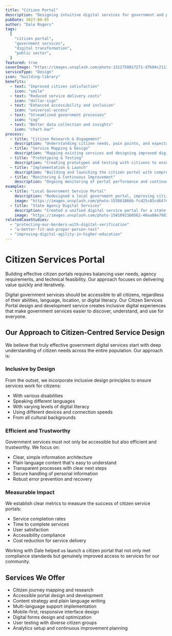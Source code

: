 ```yaml
---
title: "Citizen Portal"
description: "Designing intuitive digital services for government and public sector"
pubDate: 2023-08-05
author: "Dale Rogers"
tags:
  [
    "citizen portal",
    "government services",
    "digital transformation",
    "public sector",
  ]
featured: true
coverImage: "https://images.unsplash.com/photo-1512758017271-d7b84c2113f1?q=80&w=2070&auto=format&fit=crop"
serviceType: "Design"
icon: "building-library"
benefits:
  - text: "Improved citizen satisfaction"
    icon: "smile"
  - text: "Reduced service delivery costs"
    icon: "dollar-sign"
  - text: "Enhanced accessibility and inclusion"
    icon: "universal-access"
  - text: "Streamlined government processes"
    icon: "cog"
  - text: "Better data collection and insights"
    icon: "chart-bar"
process:
  - title: "Citizen Research & Engagement"
    description: "Understanding citizen needs, pain points, and expectations through comprehensive research and stakeholder engagement."
  - title: "Service Mapping & Design"
    description: "Mapping existing services and designing improved digital experiences that meet citizen needs and government requirements."
  - title: "Prototyping & Testing"
    description: "Creating prototypes and testing with citizens to ensure the portal meets their needs and is easy to use."
  - title: "Implementation & Launch"
    description: "Building and launching the citizen portal with comprehensive testing and stakeholder training."
  - title: "Monitoring & Continuous Improvement"
    description: "Ongoing monitoring of portal performance and continuous improvement based on citizen feedback and usage data."
examples:
  - title: "Local Government Service Portal"
    description: "Redesigned a local government portal, improving citizen satisfaction by 60% and reducing service delivery time by 40%."
    image: "https://images.unsplash.com/photo-1558618666-fcd25c85cd64?q=80&w=2070&auto=format&fit=crop"
  - title: "State Agency Digital Services"
    description: "Created a unified digital service portal for a state agency, consolidating 15 separate systems into one user-friendly interface."
    image: "https://images.unsplash.com/photo-1581092160562-40aa08e78837?q=80&w=2070&auto=format&fit=crop"
relatedCaseStudies:
  - "protecting-our-borders-with-digital-verification"
  - "a-better-fit-and-proper-person-test"
  - "improving-digital-agility-in-higher-education"
---
```



# Citizen Services Portal

<UserCallout type="info">
  Building effective citizen portals requires balancing user needs, agency
  requirements, and technical feasibility. Our approach focuses on delivering
  value quickly and iteratively.
</UserCallout>

Digital government services should be accessible to all citizens, regardless of their abilities, language, location, or digital literacy. Our Citizen Services Portal design and development service creates inclusive digital experiences that make government services easier to discover, understand, and use for everyone.

<Metric
  value="User-Centred"
  label="Services designed around citizen needs"
  icon="user"
/>

## Our Approach to Citizen-Centred Service Design

We believe that truly effective government digital services start with deep understanding of citizen needs across the entire population. Our approach is:

### Inclusive by Design

From the outset, we incorporate inclusive design principles to ensure services work for citizens:

- With various disabilities
- Speaking different languages
- With varying levels of digital literacy
- Using different devices and connection speeds
- From all cultural backgrounds

### Efficient and Trustworthy

Government services must not only be accessible but also efficient and trustworthy. We focus on:

- Clear, simple information architecture
- Plain language content that's easy to understand
- Transparent processes with clear next steps
- Secure handling of personal information
- Robust error prevention and recovery

<Metric
  value="Improved Access"
  label="Streamlined service delivery for citizens"
  icon="trending-up"
/>

### Measurable Impact

We establish clear metrics to measure the success of citizen service portals:

- Service completion rates
- Time to complete services
- User satisfaction
- Accessibility compliance
- Cost reduction for service delivery

<Testimonial author="Digital Services Manager" role="Government Agency">
  Working with Dale helped us launch a citizen portal that not only met
  compliance standards but genuinely improved access to services for our
  community.
</Testimonial>

## Services We Offer

- Citizen journey mapping and research
- Accessible portal design and development
- Content strategy and plain language writing
- Multi-language support implementation
- Mobile-first, responsive interface design
- Digital forms design and optimization
- User testing with diverse citizen groups
- Analytics setup and continuous improvement planning

